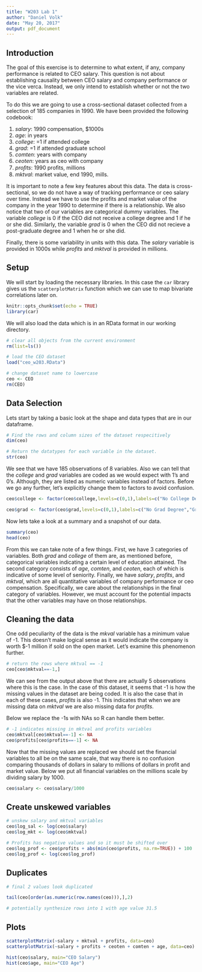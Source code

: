 ---
title: "W203 Lab 1"
author: "Daniel Volk"
date: "May 20, 2017"
output: pdf_document
---

## Introduction

The goal of this exercise is to determine to what extent, if any, company performance is related to CEO salary. This question is not about establishing causality between CEO salary and company performance or the vice verca. Instead, we only intend to establish whether or not the two variables are related. 

To do this we are going to use a cross-sectional dataset collected from a selection of 185 companies in 1990. We have been provided the following codebook:

1. *salary*:  1990 compensation, $1000s
2. *age*:     in years 
3. *college*: =1 if attended college 
4. *grad*:    =1 if attended graduate school 
5. *comten*:  years with company 
6. *ceoten*:  years as ceo with company 
7. *proﬁts*:  1990 proﬁts, millions 
8. *mktval*:  market value, end 1990, mills.

It is important to note a few key features about this data. The data is cross-sectional, so we do not have a way of tracking performance or ceo salary over time. Instead we have to use the profits and market value of the company in the year 1990 to determine if there is a relationship. We also notice that two of our variables are categorical dummy variables. The variable *college* is 0 if the CEO did not receive a college degree and 1 if he or she did. Similarly, the variable *grad* is 0 when the CEO did not recieve a post-graduate degree and 1 when he or she did.

Finally, there is some variability in units with this data. The *salary* variable is provided in 1000s while *profits* and *mktval* is provided in millions.

## Setup

We will start by loading the necessary libraries. In this case the `car` library gives us the `scatterplotMatrix` function which we can use to map bivariate correlations later on.

```{r setup}
knitr::opts_chunk$set(echo = TRUE)
library(car)
```

We will also load the data which is in an RData format in our working directory. 

```{r load}
# clear all objects from the current environment
rm(list=ls())

# load the CEO dataset
load("ceo_w203.RData")

# change dataset name to lowercase
ceo <- CEO
rm(CEO)

```

## Data Selection

Lets start by taking a basic look at the shape and data types that are in our dataframe. 

```{r columns}
# Find the rows and column sizes of the dataset respecitively
dim(ceo)

# Return the datatypes for each variable in the dataset.
str(ceo)
```

We see that we have 185 observations of 8 variables. Also we can tell that the *college* and *grad* variables are coded as we would expect with 1's and 0's. Although, they are listed as numeric variables instead of factors. Before we go any further, let's explicitly change them to factors to avoid confusion.

```{r factors}
ceo$college <- factor(ceo$college,levels=c(0,1),labels=c("No College Degree","College Degree"))

ceo$grad <- factor(ceo$grad,levels=c(0,1),labels=c("No Grad Degree","Grad Degree"))

```

Now lets take a look at a summary and a snapshot of our data.

```{r summary}
summary(ceo)
head(ceo)
```

From this we can take note of a few things. First, we have 3 categories of variables. Both *grad* and *college* of them are, as mentioned before, categorical variables indicating a certain level of education attained. The second category consists of *age*, *comten*, and *ceoten*, each of which is indicative of some level of seniority. Finally, we have *salary*, *profits*, and *mktval*, which are all quantitative variables of company performance or ceo compensation. Specifically, we care about the relationships in the final category of variables. However, we must account for the potential impacts that the other variables may have on those relationships.

## Cleaning the data

One odd peculiarity of the data is the *mkval* variable has a minimum value of -1. This doesn't make logical sense as it would indicate the company is worth $-1 million if sold on the open market. Let's examine this phenomenon further.

```{r missing}
# return the rows where mktval == -1
ceo[ceo$mktval==-1,]
```

We can see from the output above that there are actually 5 observations where this is the case. In the case of this dataset, it seems that -1 is how the missing values in the dataset are being coded. It is also the case that in each of these cases, *profits* is also -1. This indicates that when we are missing data on *mktval* we are also missing data for *profits*.

Below we replace the -1s with NAs so R can handle them better.

```{r setNAs}
# -1 indicates missing in mktval and profits variables
ceo$mktval[ceo$mktval==-1] <- NA
ceo$profits[ceo$profits==-1] <- NA
```

Now that the missing values are replaced we should set the financial variables to all be on the same scale, that way there is no confusion comparing thousands of dollars in salary to millions of dollars in profit and market value. Below we put all financial variables on the millions scale by dividing salary by 1000.

```{r rescale}
ceo$salary <- ceo$salary/1000
```

## Create unskewed variables

```{r unskew}
# unskew salary and mktval variables
ceo$log_sal <- log(ceo$salary)
ceo$log_mkt <- log(ceo$mktval)

# Profits has negative values and so it must be shifted over
ceo$log_prof <- ceo$profits + abs(min(ceo$profits, na.rm=TRUE)) + 100
ceo$log_prof <- log(ceo$log_prof)
```

## Duplicates

```{r duplicates}
# final 2 values look duplicated

tail(ceo[order(as.numeric(row.names(ceo))),],2)

# potentially synthesize rows into 1 with age value 31.5
```

## Plots

```{r plotting}
scatterplotMatrix(~salary + mktval + profits, data=ceo)
scatterplotMatrix(~salary + profits + ceoten + comten + age, data=ceo)

hist(ceo$salary, main="CEO Salary")
hist(ceo$age, main="CEO Age")

```
